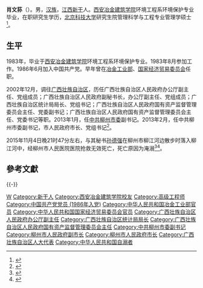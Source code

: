 '''肖文荪'''（{{bd|1964年|9月|2015年|11月4日|catIdx=Xiao肖}}）。男，[[汉族|汉族]]，[[江西|江西]][[新干|新干]]人。[[西安冶金建筑学院|西安冶金建筑学院]]环境工程系环境保护专业毕业，在职研究生学历，[[北京科技大学|北京科技大学]]研究生院管理科学与工程专业管理学硕士<ref>{{cite web|accessdate=2015-11-04|url=http://news.sina.com.cn/c/nd/2015-11-05/doc-ifxkhqea3082711.shtml|title=广西柳州市长肖文荪落水死亡 死亡原因调查中|publisher=新浪网}}</ref>。

==生平==
1983年，毕业于[[西安冶金建筑学院|西安冶金建筑学院]]环境工程系环境保护专业。1983年8月参加工作。1986年6月加入中国共产党。早年曾在[[冶金工业部|冶金工业部]]、[[国家经济贸易委员会|国家经济贸易委员会]]任职。

2002年12月，调往[[广西壮族自治区|广西壮族自治区]]，历任广西壮族自治区人民政府办公厅副主任、党组成员；广西壮族自治区人民政府副秘书长，办公厅副主任、党组成员；广西壮族自治区统计局局长、党组书记；广西壮族自治区人民政府国有资产监督管理委员会主任、党委副书记；广西壮族自治区人民政府国有资产监督管理委员会主任、党委书记等职。2013年1月，任[[中共柳州市委|中共柳州市委]]副书记。2013年2月，任中共柳州市委副书记，市人民政府市长、党组书记<ref>{{cite web|accessdate=2015-11-04|url=http://news.163.com/15/1105/11/B7LFJNEU0001124J.html|title=广西柳州市长肖文荪昨夜落河 抢救无效死亡|publisher=网易|archive-url=https://web.archive.org/web/20151105233631/http://news.163.com/15/1105/11/B7LFJNEU0001124J.html|archive-date=2015-11-05|dead-url=yes}}</ref>。

2015年11月4日晚21时47分左右，与其秘书[[孙德强|孙德强]]在柳州市柳江河边散步时落入柳江河中，经柳州市人民医院医院抢救无效死亡，死亡原因为淹溺<ref>{{cite web|accessdate=2015-11-04|url=http://news.163.com/15/1105/12/B7LIHJ2M00011229.html|title=坊间传闻:肖文荪与秘书落江或与其被查有关(图)|publisher=网易|archive-url=https://web.archive.org/web/20151105234818/http://news.163.com/15/1105/12/B7LIHJ2M00011229.html|archive-date=2015-11-05|dead-url=yes}}</ref><ref>{{cite web|accessdate=2016-10-06|url=http://www.thepaper.cn/newsDetail_forward_1539119|title=舆情观察｜追忆近年来65岁以下任内去世的领导干部|publisher=澎湃新闻|archive-date=2016-10-09|archive-url=https://web.archive.org/web/20161009124541/http://www.thepaper.cn/newsDetail_forward_1539119|dead-url=no}}</ref>。

==參考文獻==
{{reflist|3}}

{{-}}
{{start box}}
{{s-gov|prc}}
{{s-before|[[郑俊康|郑俊康]]}}
{{s-title|[[柳州市人民政府|柳州市人民政府]]市长|2013年2月－2015年11月}}
{{s-after|[[吴炜_(1968年)|吴 炜]]}}
{{s-before|[[尹建国|尹建国]]}}
{{s-title|[[广西壮族自治区国有资产监督管理委员会|广西壮族自治区国有资产监督管理委员会]]主任|2009年11月－2013年1月}}
{{s-after|[[管跃庆|管跃庆]]}}
{{end box}}

{{中华人民共和国柳州市正职领导人}}

{{Authority control}}
{{DEFAULTSORT:Xiao肖}}
[[Category:肖姓|W]]
[[Category:新干人|Category:新干人]]
[[Category:西安冶金建筑学院校友|Category:西安冶金建筑学院校友]]
[[Category:高级工程师|Category:高级工程师]]
[[Category:中国共产党党员_(1986年入党)|Category:中国共产党党员 (1986年入党)]]
[[Category:中华人民共和国冶金工业部官员|Category:中华人民共和国冶金工业部官员]]
[[Category:中华人民共和国国家经济贸易委员会官员|Category:中华人民共和国国家经济贸易委员会官员]]
[[Category:广西壮族自治区人民政府办公厅副主任|Category:广西壮族自治区人民政府办公厅副主任]]
[[Category:广西壮族自治区统计局局长|Category:广西壮族自治区统计局局长]]
[[Category:广西壮族自治区人民政府国有资产监督管理委员会主任|Category:广西壮族自治区人民政府国有资产监督管理委员会主任]]
[[Category:中共柳州市委副书记|Category:中共柳州市委副书记]]
[[Category:柳州市人民政府副市长|Category:柳州市人民政府副市长]]
[[Category:柳州市人民政府市长|Category:柳州市人民政府市长]]
[[Category:广西壮族自治区人大代表|Category:广西壮族自治区人大代表]]
[[Category:中华人民共和国自溺者|Category:中华人民共和国自溺者]]